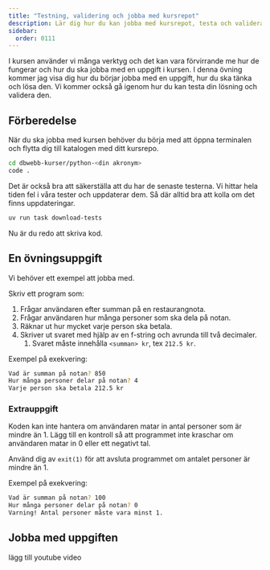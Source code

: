 ```yaml
---
title: "Testning, validering och jobba med kursrepot"
description: Lär dig hur du kan jobba med kursrepot, testa och validera din kod.
sidebar:
  order: 0111
---
```




I kursen använder vi många verktyg och det kan vara förvirrande me hur de fungerar och hur du ska jobba med en uppgift i kursen. I denna övning kommer jag visa dig hur du börjar jobba med en uppgift, hur du ska tänka och lösa den. Vi kommer också gå igenom hur du kan testa din lösning och validera den.

## Förberedelse

När du ska jobba med kursen behöver du börja med att öppna terminalen och flytta dig till katalogen med ditt kursrepo.

```bash
cd dbwebb-kurser/python-<din akronym>
code .
```

Det är också bra att säkerställa att du har de senaste testerna. Vi hittar hela tiden fel i våra tester och uppdaterar dem. Så där alltid bra att kolla om det finns uppdateringar.

```bash
uv run task download-tests
```

Nu är du redo att skriva kod.


## En övningsuppgift

Vi behöver ett exempel att jobba med. 

Skriv ett program som:

1. Frågar användaren efter summan på en restaurangnota.
1. Frågar användaren hur många personer som ska dela på notan.
1. Räknar ut hur mycket varje person ska betala.
1. Skriver ut svaret med hjälp av en f-string och avrunda till två decimaler.
    1. Svaret måste innehålla `<summan> kr`, tex `212.5 kr`.

Exempel på exekvering:

```bash
Vad är summan på notan? 850
Hur många personer delar på notan? 4
Varje person ska betala 212.5 kr
```

### Extrauppgift

Koden kan inte hantera om användaren matar in antal personer som är mindre än 1. Lägg till en kontroll så att programmet inte kraschar om användaren matar in 0 eller ett negativt tal.

Använd dig av `exit(1)` för att avsluta programmet om antalet personer är mindre än 1.

Exempel på exekvering:

```bash
Vad är summan på notan? 100
Hur många personer delar på notan? 0
Varning! Antal personer måste vara minst 1.
```


## Jobba med uppgiften

lägg till youtube video
